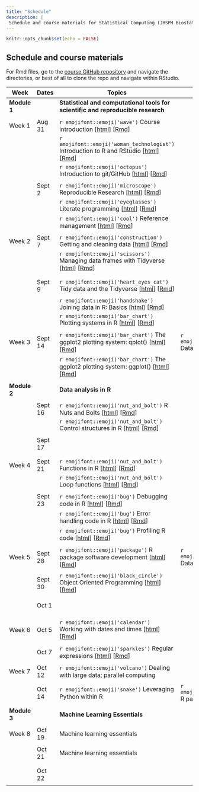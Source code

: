 ```yaml
---
title: "Schedule"
description: |
 Schedule and course materials for Statistical Computing (JHSPH Biostatistics 140.776 Fall 2021).
---
```


```r
knitr::opts_chunk$set(echo = FALSE)
```


## Schedule and course materials

For Rmd files, go to the [course GitHub repository](https://github.com/stephaniehicks/jhustatcomputing2021) and navigate the directories, or best of all to clone the repo and navigate within RStudio.

::: l-body-outset
| Week   | Dates           | Topics                             | Podcast | Projects | 
|--------- | ----------- | ----------------------------------- | --------------- | --------------- |
| **Module 1** |    | **Statistical and computational tools for scientific and reproducible research** |  |
| | | | | |
| Week 1      | Aug 31  | `r emojifont::emoji('wave')` Course introduction [[html](posts/welcome/index.html)] [[Rmd](https://github.com/stephaniehicks/jhustatcomputing2021/blob/main/_posts/welcome/welcome.Rmd)] | |  `r emojifont::emoji('palm_tree')` Project 0 [[html](projects/2021-08-31-project-0/index.html)] |
| | | `r emojifont::emoji('woman_technologist')` Introduction to R and RStudio [[html](posts/2021-08-31-introduction-to-r-and-rstudio/index.html)] [[Rmd](https://github.com/stephaniehicks/jhustatcomputing2021/blob/main/_posts/2021-08-31-introduction-to-r-and-rstudio/introduction-to-r-and-rstudio.Rmd)] | | |
| | | `r emojifont::emoji('octopus')` Introduction to git/GitHub [[html](posts/2021-08-31-introduction-to-gitgithub/index.html)] [[Rmd](https://github.com/stephaniehicks/jhustatcomputing2021/blob/main/_posts/2021-08-31-introduction-to-gitgithub/introduction-to-gitgithub.Rmd)] |  | |
| | | | | |
| | Sept 2 | `r emojifont::emoji('microscope')` Reproducible Research [[html](posts/2021-09-02-reproducible-research/index.html)] [[Rmd](https://github.com/stephaniehicks/jhustatcomputing2021/blob/main/_posts/2021-09-02-reproducible-research/reproducible-research.Rmd)] |  | |
| | | `r emojifont::emoji('eyeglasses')` Literate programming [[html](posts/2021-09-02-literate-programming/index.html)] [[Rmd](https://github.com/stephaniehicks/jhustatcomputing2021/blob/main/_posts/2021-09-02-literate-programming/literate-programming.Rmd)] |  | |
| | | `r emojifont::emoji('cool')` Reference management [[html](posts/2021-09-02-reference-management/index.html)] [[Rmd](https://github.com/stephaniehicks/jhustatcomputing2021/blob/main/_posts/2021-09-02-reference-management/reference-management.Rmd)] |  | |
| | | | | |
| Week 2      | Sept 7       | `r emojifont::emoji('construction')` Getting and cleaning data [[html](posts/2021-09-07-reading-and-writing-data/index.html)] [[Rmd](https://github.com/stephaniehicks/jhustatcomputing2021/blob/main/_posts/2021-09-07-reading-and-writing-data/reading-and-writing-data.Rmd)] | | `r emojifont::emoji('palm_tree')` Project 1 [[html](projects/2021-09-07-project-1/index.html)] [[Rmd](https://github.com/stephaniehicks/jhustatcomputing2021/blob/main/_projects/2021-09-07-project-1/project-1.Rmd)] |
| | | `r emojifont::emoji('scissors')` Managing data frames with Tidyverse [[html](posts/2021-09-07-managing-data-frames-with-tidyverse/index.html)] [[Rmd](https://github.com/stephaniehicks/jhustatcomputing2021/blob/main/_posts/2021-09-07-managing-data-frames-with-tidyverse/managing-data-frames-with-tidyverse.Rmd)] |  | |
| | | | | |
| | Sept 9 | `r emojifont::emoji('heart_eyes_cat')` Tidy data and the Tidyverse [[html](posts/2021-09-07-tidy-data-and-the-tidyverse/index.html)] [[Rmd](https://github.com/stephaniehicks/jhustatcomputing2021/blob/main/_posts/2021-09-07-tidy-data-and-the-tidyverse/tidy-data-and-the-tidyverse.Rmd)] | | `r emojifont::emoji('fallen_leaf')`  Project 0 due |
| | | `r emojifont::emoji('handshake')` Joining data in R: Basics [[html](posts/2021-09-07-joining-data-in-r/index.html)] [[Rmd](https://github.com/stephaniehicks/jhustatcomputing2021/blob/main/_posts/2021-09-07-joining-data-in-r/joining-data-in-r.Rmd)] |  | |
| | | `r emojifont::emoji('bar_chart')` Plotting systems in R  [[html](posts/2021-09-09-plotting-systems/index.html)] [[Rmd](https://github.com/stephaniehicks/jhustatcomputing2021/blob/main/_posts/2021-09-09-plotting-systems/plotting-systems.Rmd)] |  | |
| | | | | |
|   Week 3 | Sept 14  | `r emojifont::emoji('bar_chart')` The ggplot2 plotting system: qplot() [[html](posts/2021-09-14-ggplot2-plotting-system-part-1/index.html)] [[Rmd](https://github.com/stephaniehicks/jhustatcomputing2021/blob/main/_posts/2021-09-14-ggplot2-plotting-system-part-1/ggplot2-plotting-system-part-1.Rmd)] | `r emojifont::emoji('headphones')` Data viz  | |
| | | `r emojifont::emoji('bar_chart')` The ggplot2 plotting system: ggplot() [[html](posts/2021-09-14-ggplot2-plotting-system-part-2/index.html)] [[Rmd](https://github.com/stephaniehicks/jhustatcomputing2021/blob/main/_posts/2021-09-14-ggplot2-plotting-system-part-2/ggplot2-plotting-system-part-2.Rmd)] |  | |
| | | |  | |
| **Module 2** |    | **Data analysis in R** |  | |
| | | | | |
|      | Sept 16      | `r emojifont::emoji('nut_and_bolt')` R Nuts and Bolts [[html](posts/2021-09-16-r-nuts-and-bolts/index.html)] [[Rmd](https://github.com/stephaniehicks/jhustatcomputing2021/blob/main/_posts/2021-09-16-r-nuts-and-bolts/r-nuts-and-bolts.Rmd)] | | `r emojifont::emoji('palm_tree')` Project 2 [[html](projects/2021-09-14-project-2/index.html)] [[Rmd](https://github.com/stephaniehicks/jhustatcomputing2021/blob/main/_projects/2021-09-14-project-2/project-2.Rmd)] |
| | | `r emojifont::emoji('nut_and_bolt')` Control structures in R [[html](posts/2021-09-16-control-structures/index.html)] [[Rmd](https://github.com/stephaniehicks/jhustatcomputing2021/blob/main/_posts/2021-09-16-control-structures/control-structures.Rmd)]  | | | 
| |  Sept 17 | | | `r emojifont::emoji('fallen_leaf')`  Project 1 due |
| | | | | |
| Week 4  | Sept 21 | `r emojifont::emoji('nut_and_bolt')` Functions in R [[html](posts/2021-09-21-functions/index.html)] [[Rmd](https://github.com/stephaniehicks/jhustatcomputing2021/blob/main/_posts/2021-09-21-functions/functions.Rmd)] |  | |
| |  | `r emojifont::emoji('nut_and_bolt')` Loop functions [[html](posts/2021-09-21-loop-functions/index.html)] [[Rmd](https://github.com/stephaniehicks/jhustatcomputing2021/blob/main/_posts/2021-09-21-loop-functions/loop-functions.Rmd)]  | | |
| | | | | |
| | Sept 23      | `r emojifont::emoji('bug')` Debugging code in R [[html](posts/2021-09-23-debugging-r-code/index.html)] [[Rmd](https://github.com/stephaniehicks/jhustatcomputing2021/blob/main/_posts/2021-09-23-debugging-r-code/debugging-r-code.Rmd)]  | | | 
| | | `r emojifont::emoji('bug')` Error handling code in R [[html](posts/2021-09-23-error-handling-and-generation/index.html)] [[Rmd](https://github.com/stephaniehicks/jhustatcomputing2021/blob/main/_posts/2021-09-23-error-handling-and-generation/error-handling-and-generation.Rmd)]  | | |
| | | `r emojifont::emoji('bug')` Profiling R code [[html](posts/2021-09-23-profiling-r-code/index.html)] [[Rmd](https://github.com/stephaniehicks/jhustatcomputing2021/blob/main/_posts/2021-09-23-profiling-r-code/profiling-r-code.Rmd)] | | |
| | |  | | |
| Week 5 | Sept 28      | `r emojifont::emoji('package')` R package software development [[html](posts/2021-09-28-building-r-packages/index.html)] [[Rmd](https://github.com/stephaniehicks/jhustatcomputing2021/blob/main/_posts/2021-09-28-building-r-packages/building-r-packages.Rmd)] | `r emojifont::emoji('headphones')` Data analysis | |
| | |  | | |
| | Sept 30      | `r emojifont::emoji('black_circle')` Object Oriented Programming [[html](posts/2021-09-30-object-oriented-programming/index.html)] [[Rmd](https://github.com/stephaniehicks/jhustatcomputing2021/blob/main/_posts/2021-09-3--object-oriented-programming/object-oriented-programming.Rmd)]  | | | 
| | Oct 1 | | | `r emojifont::emoji('fallen_leaf')`  Project 2 due |
| | | | | |
| Week 6      | Oct 5   | `r emojifont::emoji('calendar')` Working with dates and times [[html](posts/2021-10-05-working-with-dates-and-times/index.html)] [[Rmd](https://github.com/stephaniehicks/jhustatcomputing2021/blob/main/_posts/2021-10-05-working-with-dates-and-times/working-with-dates-and-times.Rmd)] | | `r emojifont::emoji('palm_tree')` Project 3 [[html](projects/2021-10-05-project-3/index.html)] [[Rmd](https://github.com/stephaniehicks/jhustatcomputing2021/blob/main/_projects/2021-10-05-project-3/project-3.Rmd)]  |
| | | | | |
| | Oct 7 | `r emojifont::emoji('sparkles')` Regular expressions [[html](posts/2021-10-07-regular-expressions/index.html)] [[Rmd](https://github.com/stephaniehicks/jhustatcomputing2021/blob/main/_posts/2021-10-07-regular-expressions/regular-expressions.Rmd)] | | |
| | | | | |
| Week 7      | Oct 12        | `r emojifont::emoji('volcano')` Dealing with large data; parallel computing  | | |
| | | | | |
| | Oct 14 | `r emojifont::emoji('snake')` Leveraging Python within R | `r emojifont::emoji('headphones')` R package dev | |
| | | | | |
| **Module 3** |    | **Machine Learning Essentials** | |
| | | | | |
| Week 8      | Oct 19       | Machine learning essentials | |
| | | | | |
| | Oct 21 |   Machine learning essentials  | | |
| | | | | |
| |  Oct 22 | | | `r emojifont::emoji('fallen_leaf')`  Project 3 due |
:::


